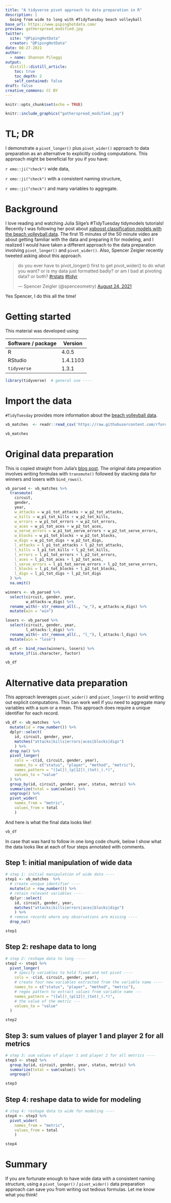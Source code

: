 ```yaml
---
title: "A tidyverse pivot approach to data preparation in R"
description: |
  Going from wide to long with #TidyTuesday beach volleyball
base_url: https://www.pipinghotdata.com/
preview: gatherspread_modified.jpg
twitter:
  site: "@PipingHotData"
  creator: "@PipingHotData"
date: 08-27-2021
author:
  - name: Shannon Pileggi
output:
  distill::distill_article:
    toc: true
    toc_depth: 2
    self_contained: false
draft: false
creative_commons: CC BY
---
```



```r
knitr::opts_chunk$set(echo = TRUE)
```

```r
knitr::include_graphics("gatherspread_modified.jpg")
```


# TL; DR

I demonstrate a `pivot_longer()` plus `pivot_wider()` approach to data preparation as 
an alternative to explicitly coding computations. This approach might be beneficial  for you if you have:

`r emo::ji("check")` wide data, 

`r emo::ji("check")` with a consistent naming structure, 

`r emo::ji("check")` and many variables to aggregate.


# Background

I love reading and watching Julia Silge's #TidyTuesday tidymodels tutorials! Recently I was following her post about [xgboost classification models with the beach volleyball data](https://juliasilge.com/blog/xgboost-tune-volleyball/){target="_blank"}. The first 15 minutes of the 50 minute video are about getting familiar with the data and preparing it for modeling, and I realized I would have taken a different approach to the data preparation involving `pivot_longer()` and `pivot_wider()`. Also, Spencer Zeigler recently tweeted asking about this approach.

<blockquote class="twitter-tweet"><p lang="en" dir="ltr">do you ever have to pivot_longer() first to get pivot_wider() to do what you want? or is my data just formatted badly? or am I bad at pivoting data? or both? <a href="https://twitter.com/hashtag/rstats?src=hash&amp;ref_src=twsrc%5Etfw">#rstats</a> <a href="https://twitter.com/hashtag/tidyr?src=hash&amp;ref_src=twsrc%5Etfw">#tidyr</a></p>&mdash; Spencer Zeigler (@spenceometry) <a href="https://twitter.com/spenceometry/status/1430015436196704256?ref_src=twsrc%5Etfw">August 24, 2021</a></blockquote> <script async src="https://platform.twitter.com/widgets.js" charset="utf-8"></script>

Yes Spencer, I do this all the time!

# Getting started

This material was developed using:

| Software / package  | Version               |
|---------------------|-----------------------|
| R                   | 4.0.5                 | 
| RStudio             | 1.4.1103              | 
| `tidyverse`         | 1.3.1                 |


```r
library(tidyverse)  # general use ----
```

# Import the data

`#TidyTuesday` provides more information about the [beach volleyball data](https://github.com/rfordatascience/tidytuesday/blob/master/data/2020/2020-05-19/readme.md){target="_blank"}. 

```r
vb_matches  <- readr::read_csv('https://raw.githubusercontent.com/rfordatascience/tidytuesday/master/data/2020/2020-05-19/vb_matches.csv', guess_max = 76000)
```


```r
vb_matches 
```

# Original data preparation

This is copied straight from Julia's [blog post](https://juliasilge.com/blog/xgboost-tune-volleyball/){target="_blank"}. The original data preparation involves writing formulas with `transmute()` followed by stacking data for winners and losers with `bind_rows()`.

```r
vb_parsed <- vb_matches %>%
  transmute(
    circuit,
    gender,
    year,
    w_attacks = w_p1_tot_attacks + w_p2_tot_attacks,
    w_kills = w_p1_tot_kills + w_p2_tot_kills,
    w_errors = w_p1_tot_errors + w_p2_tot_errors,
    w_aces = w_p1_tot_aces + w_p2_tot_aces,
    w_serve_errors = w_p1_tot_serve_errors + w_p2_tot_serve_errors,
    w_blocks = w_p1_tot_blocks + w_p2_tot_blocks,
    w_digs = w_p1_tot_digs + w_p2_tot_digs,
    l_attacks = l_p1_tot_attacks + l_p2_tot_attacks,
    l_kills = l_p1_tot_kills + l_p2_tot_kills,
    l_errors = l_p1_tot_errors + l_p2_tot_errors,
    l_aces = l_p1_tot_aces + l_p2_tot_aces,
    l_serve_errors = l_p1_tot_serve_errors + l_p2_tot_serve_errors,
    l_blocks = l_p1_tot_blocks + l_p2_tot_blocks,
    l_digs = l_p1_tot_digs + l_p2_tot_digs
  ) %>%
  na.omit()

winners <- vb_parsed %>%
  select(circuit, gender, year,
         w_attacks:w_digs) %>%
  rename_with(~ str_remove_all(., "w_"), w_attacks:w_digs) %>%
  mutate(win = "win")

losers <- vb_parsed %>%
  select(circuit, gender, year,
         l_attacks:l_digs) %>%
  rename_with(~ str_remove_all(., "l_"), l_attacks:l_digs) %>%
  mutate(win = "lose")

vb_df <- bind_rows(winners, losers) %>%
  mutate_if(is.character, factor)
```

```r
vb_df
```

# Alternative data preparation

This approach leverages `pivot_wider()` and `pivot_longer()` to avoid writing out explicit computations. This can work well if you need to aggregate many variables with a sum or a mean. This approach does require a unique identifier for each record. 


```r
vb_df <- vb_matches  %>%
  mutate(id = row_number()) %>%
  dplyr::select(
    id, circuit, gender, year,
    matches("attacks|kills|errors|aces|blocks|digs")
    ) %>%
  drop_na() %>%
  pivot_longer(
    cols = -c(id, circuit, gender, year),
    names_to = c("status", "player", "method", "metric"),
    names_pattern = "([wl])_(p[12])_(tot)_(.*)",
    values_to = "value"
  ) %>% 
  group_by(id, circuit, gender, year, status, metric) %>%
  summarize(total = sum(value)) %>%
  ungroup() %>%
  pivot_wider(
    names_from = "metric",
    values_from = total
    )
```


And here is what the final data looks like!

```r
vb_df
```

In case that was hard to follow in one long code chunk, below I show what the data looks like at each of four steps annotated with comments.




## Step 1: initial manipulation of wide data

```r
# step 1: initial manipulation of wide data ----
step1 <- vb_matches  %>%
  # create unique identifier ----
  mutate(id = row_number()) %>%
  # retain relevant variables ----
  dplyr::select(
    id, circuit, gender, year,
    matches("attacks|kills|errors|aces|blocks|digs")
    ) %>%
  # remove records where any observations are missing ----
  drop_na() 
```

```r
step1
```


## Step 2: reshape data to long



```r
# step 2: reshape data to long ----
step2 <- step1 %>% 
  pivot_longer(
    # specify variables to hold fixed and not pivot ----
    cols = -c(id, circuit, gender, year),
    # create four new variables extracted from the variable name ----
    names_to = c("status", "player", "method", "metric"),
    # regex pattern to extract values from variable name ---
    names_pattern = "([wl])_(p[12])_(tot)_(.*)",
    # the value of the metric ---
    values_to = "value"
  ) 
```


```r
step2
```

## Step 3: sum values of player 1 and player 2 for all metrics

```r
# step 3: sum values of player 1 and player 2 for all metrics ----
step3 <- step2 %>%
  group_by(id, circuit, gender, year, status, metric) %>%
  summarize(total = sum(value)) %>%
  ungroup()
```

```r
step3
```

## Step 4: reshape data to wide for modeling

```r
# step 4: reshape data to wide for modeling ----
step4 <- step3 %>% 
  pivot_wider(
    names_from = "metric",
    values_from = total
    )
```


```r
step4
```


# Summary

If you are fortunate enough to have wide data with a consistent naming structure,
using a `pivot_longer()` / `pivot_wider()` data preparation approach can save you from writing out tedious formulas. Let me know what you think!